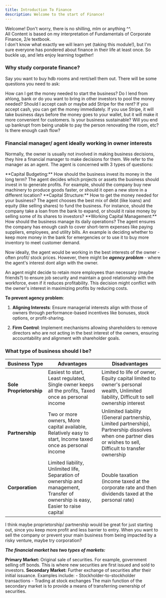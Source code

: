 ```yaml
---
title: Introduction To Finance
description: Welcome to the start of Finance!
---
```



Welcome! Don't worry, there is no shilling, mlm or anything ^^. <br />
All Content is based on my interpretation of Fundamentals of Corporate Finance, 2/e
textbook. <br /> I don't know what exactly we will learn yet (taking this module!), but
I'm sure everyone has pondered about finance in their life at least once. So buckle
up, and lets enjoy learning together!

### Why study corporate finance?

Say you want to buy hdb rooms and rent/sell them out. There will be some questions you need to ask:

<Steps>
  <Step>
    How can I get the money needed to start the business? Do I lend from ahlong,
    bank or do you want to bring in other investors to pool the money needed?
  </Step>
  <Step>
    Should I accept cash or maybe add Stripe for the rent? If you accept cash,
    you can get the money immediately. If you use Stripe, it will take business
    days before the money goes to your wallet, but it will make it more
    convenient for customers.
  </Step>
  <Step>
    Is your business sustainable? Will you end up bankrupt from being unable to
    pay the person renovating the room, etc? Is there enough cash flow?
  </Step>
</Steps>

### Financial manager/ agent ideally working in owner interests

Normally, the owner is usually not involved in making business decisions, they hire a financial manager to make decisions for them. We refer to the manager as an agent. The agent is concerned with 3 types of questions:

<Steps>
  <Step>
    **Capital Budgeting:** How should the business invest its money in the long
    term? The agent decides which projects or assets the business should invest
    in to generate profits. For example, should the company buy new machinery to
    produce goods faster, or should it open a new store in a different location?
  </Step>
  <Step>
    **Capital Structure:** How to get the money needed for your business? The
    agent chooses the best mix of debt (like loans) and equity (like selling
    shares) to fund the business. For instance, should the company take a loan
    from the bank to expand, or should it raise money by selling some of its
    shares to investors?
  </Step>
  <Step>
    **Working Capital Management:** How should the business manage its daily
    operations? The agent ensures the company has enough cash to cover
    short-term expenses like paying suppliers, employees, and utility bills. An
    example is deciding whether to keep more money in the bank for emergencies
    or to use it to buy more inventory to meet customer demand.
  </Step>
</Steps>

Now ideally, the agent would be working in the best interests of the owner - often
profit/ stock prices. However, there might be **_agency problem_** - where the agent's
interest dont align with the owner.

<Callout title="Example" type="info">
  An agent might decide to retain more employees than necessary (maybe friends?)
  to ensure job security and maintain a good relationship with the workforce,
  even if it reduces profitability. This decision might conflict with the
  owner's interest in maximizing profits by reducing costs.
</Callout>

**To prevent agency problem**:

1. **Aligning Interests**: Ensure managerial interests align with those of owners through performance-based incentives like bonuses, stock options, or profit-sharing.

2. **Firm Control**: Implement mechanisms allowing shareholders to remove directors who are not acting in the best interest of the owners, ensuring accountability and alignment with shareholder goals.

### What type of business should I be?

| **Business Type**       | **Advantages**                                                                                                                    | **Disadvantages**                                                                                                                                              |
| ----------------------- | --------------------------------------------------------------------------------------------------------------------------------- | -------------------------------------------------------------------------------------------------------------------------------------------------------------- |
| **Sole Proprietorship** | Easiest to start, Least regulated, Single owner keeps all the profits, Taxed once as personal income                              | Limited to life of owner, Equity capital limited to owner's personal wealth, Unlimited liability, Difficult to sell ownership interest                         |
| **Partnership**         | Two or more owners, More capital available, Relatively easy to start, Income taxed once as personal income                        | Unlimited liability (General partnership, Limited partnership), Partnership dissolves when one partner dies or wishes to sell, Difficult to transfer ownership |
| **Corporation**         | Limited liability, Unlimited life, Separation of ownership and management, Transfer of ownership is easy, Easier to raise capital | Double taxation (income taxed at the corporate rate and then dividends taxed at the personal rate)                                                             |

<Callout title="Personal Interpretation" type="info">
  I think maybe proprietorship/ partnership would be great for just starting
  out, since you keep more profit and less barrier to entry. When you want to
  sell the company or prevent your main business from being impacted by a risky
  venture, maybe try corporation?
</Callout>

**_The financial market has two types of markets:_**

<Steps>
  <Step>
    <strong>Primary Market:</strong> Original sale of securities. For example,
    government selling off bonds. This is where new securities are first issued
    and sold to investors.
  </Step>
  <Step>
    <strong>Secondary Market:</strong> Further exchange of securities after
    their initial issuance. Examples include: - Stockholder-to-stockholder
    transactions - Trading at stock exchanges The main function of the secondary
    market is to provide a means of transferring ownership of securities.
  </Step>
</Steps>
